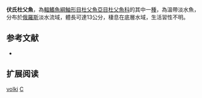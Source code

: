 {{Speciesbox
| name = 伏氏杜父魚
| image = 
| image_width = 250px
| status = NE
| status_system = IUCN3.1
| genus = Cottus
| species = volki
| authority = [[Taranetz|Taranetz]], 1933
| synonyms = *''Cottus minutus volki, Taranetz, 1933''
*''Cottus poecilopus volki, Taranetz, 1933''
}}
'''伏氏杜父魚'''，為[[輻鰭魚綱|輻鰭魚綱]][[鮋形目|鮋形目]][[杜父魚亞目|杜父魚亞目]][[杜父魚科|杜父魚科]]的其中一[[種|種]]，為溫帶淡水魚，分布於[[俄羅斯|俄羅斯]]淡水流域，體長可達13公分，棲息在底層水域，生活習性不明。

== 参考文献 ==
*{{FishBase_species|genus=Cottus|species=volki|year=2011|month=12}}

== 扩展阅读 ==
{{refbegin}}
{{wikispecies-inline|Cottus volki|伏氏杜父魚}}
{{refend}}
{{Taxonbar|from=Q6397506}}

[[Category:杜父魚屬|volki]]
[[Category:1933年描述的鱼类|C]]

{{鮋形目小作品}}